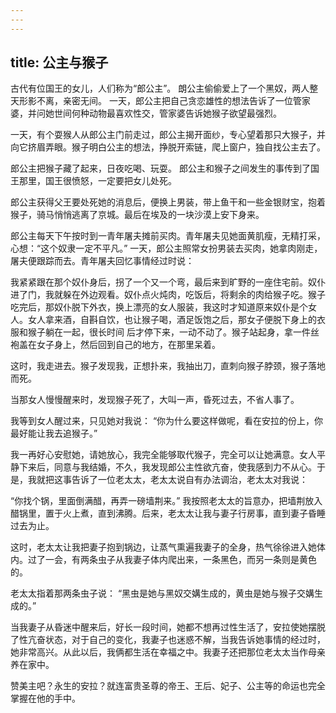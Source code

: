 ```yaml
---
---
---
```

title: 公主与猴子
---



古代有位国王的女儿，人们称为“郎公主”。
朗公主偷偷爱上了一个黑奴，两人整天形影不离，亲密无间。
一天，郎公主把自己贪恋雄性的想法告诉了一位管家婆，并问她世间何种动物最喜欢性交，管家婆告诉她猴子欲望最强烈。

一天，有个耍猴人从郎公主门前走过，郎公主揭开面纱，专心望着那只大猴子，并向它挤眉弄眼。猴子明白公主的想法，挣脱开索链，爬上窗户，独自找公主去了。

郎公主把猴子藏了起来，日夜吃喝、玩耍。
郎公主和猴子之间发生的事传到了国王那里，国王很愤怒，一定要把女儿处死。

郎公主获得父王要处死她的消息后，便换上男装，带上鱼干和一些金银财宝，抱着猴子，骑马悄悄逃离了京城。最后在埃及的一块沙漠上安下身来。

郎公主每天下午按时到一青年屠夫摊前买肉。青年屠夫见她面黄肌瘦，无精打采，心想：“这个奴隶一定不平凡。”
一天，郎公主照常女扮男装去买肉，她拿肉刚走，屠夫便跟踪而去。青年屠夫回忆事情经过时说：

我紧紧跟在那个奴仆身后，拐了一个又一个弯，最后来到旷野的一座住宅前。奴仆进了门，我就躲在外边观看。奴仆点火炖肉，吃饭后，将剩余的肉给猴子吃。猴子吃完后，那奴仆脱下外衣，换上漂亮的女人服装，我这时才知道原来奴仆是个女人。女人拿来酒，自斟自饮，也让猴子喝，酒足饭饱之后，那女子便脱下身上的衣服和猴子躺在一起，很长时间
后才停下来，一动不动了。猴子站起身，拿一件丝袍盖在女子身上，然后回到自己的地方，在那里呆着。

这时，我走进去。猴子发现我，正想扑来，我抽出刀，直刺向猴子脖颈，猴子落地而死。

当那女人慢慢醒来时，发现猴子死了，大叫一声，昏死过去，不省人事了。

我等到女人醒过来，只见她对我说：
“你为什么要这样做呢，看在安拉的份上，你最好能让我去追猴子。”

我一再好心安慰她，请她放心，我完全能够取代猴子，完全可以让她满意。女人平静下来后，同意与我结婚，不久，我发现郎公主性欲亢奋，使我感到力不从心。于是，我就把这事告诉了一位老太太，老太太说自有办法调治，老太太对我说：

“你找个锅，里面倒满醋，再弄一磅墙荆来。”
我按照老太太的旨意办，把墙荆放入醋锅里，置于火上煮，直到沸腾。后来，老太太让我与妻子行房事，直到妻子昏睡过去为止。

这时，老太太让我把妻子抱到锅边，让蒸气熏遍我妻子的全身，热气徐徐进入她体内。过了一会，有两条虫子从我妻子体内爬出来，一条黑色，而另一条则是黄色的。

老太太指着那两条虫子说：
“黑虫是她与黑奴交媾生成的，黄虫是她与猴子交媾生成的。”

当我妻子从昏迷中醒来后，好长一段时间，她都不想再过性生活了，安拉使她摆脱了性亢奋状态，对于自己的变化，我妻子也迷惑不解，当我告诉她事情的经过时，她非常高兴。从此以后，我俩都生活在幸福之中。我妻子还把那位老太太当作母亲养在家中。

赞美主吧？永生的安拉？就连富贵圣尊的帝王、王后、妃子、公主等的命运也完全掌握在他的手中。